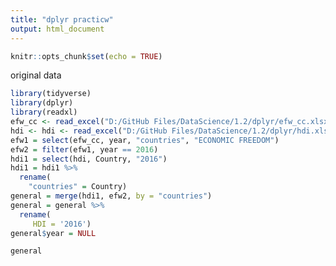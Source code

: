 ```yaml
---
title: "dplyr practicw"
output: html_document
---
```


```r
knitr::opts_chunk$set(echo = TRUE)
```

original data
```r

library(tidyverse)
library(dplyr)
library(readxl)
efw_cc <- read_excel("D:/GitHub Files/DataScience/1.2/dplyr/efw_cc.xlsx")
hdi <- hdi <- read_excel("D:/GitHub Files/DataScience/1.2/dplyr/hdi.xlsx")
efw1 = select(efw_cc, year, "countries", "ECONOMIC FREEDOM")
efw2 = filter(efw1, year == 2016) 
hdi1 = select(hdi, Country, "2016")
hdi1 = hdi1 %>%
  rename(
    "countries" = Country)
general = merge(hdi1, efw2, by = "countries")
general = general %>%
  rename(
     HDI = '2016')
general$year = NULL

general


```



